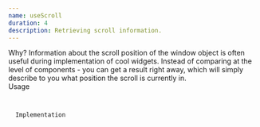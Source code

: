 ```yaml
---
name: useScroll
duration: 4
description: Retrieving scroll information.
---
```


<Section>
  <XL>Why?</XL>
  <M>
    Information about the scroll position of the window object is often useful
    during implementation of cool widgets.
  </M>
  <M>
    Instead of comparing at the level of components - you can get a result right
    away, which will simply describe to you what position the scroll is
    currently in.
  </M>
</Section>

<Section>
  <XL>Usage</XL>
  <Code
    description="You know all about scroll position"
    src="/snippets/courses/react-hooks-spellbook/UseScrollUsage.tsx"
  />
</Section>

<Section>
  <XL>Implementation</XL>
  <Code
    description="A little abstraction and life becomes easier"
    src="/snippets/courses/react-hooks-spellbook/useScroll.ts"
  />
</Section>
